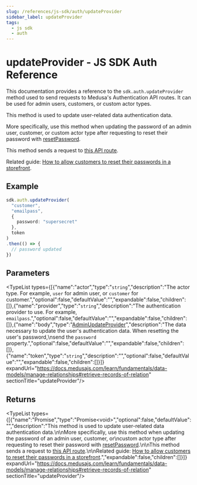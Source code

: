 ```yaml
---
slug: /references/js-sdk/auth/updateProvider
sidebar_label: updateProvider
tags:
  - js sdk
  - auth
---
```



# updateProvider - JS SDK Auth Reference

This documentation provides a reference to the `sdk.auth.updateProvider` method used to send requests to Medusa's Authentication API routes. It can be used for admin users, customers, or custom actor types.

This method is used to update user-related data authentication data.

More specifically, use this method when updating the password of an admin user, customer, or
custom actor type after requesting to reset their password with [resetPassword](../js_sdk.auth.Auth.resetPassword/page.mdx).

This method sends a request to [this API route](https://docs.medusajs.com/api/admin#auth\_postactor\_typeauth\_providerupdate).

Related guide: [How to allow customers to reset their passwords in a storefront](https://docs.medusajs.com/resources/storefront-development/customers/reset-password).

## Example

```ts
sdk.auth.updateProvider(
  "customer",
  "emailpass",
  {
    password: "supersecret"
  },
  token
)
.then(() => {
  // password updated
})
```

## Parameters

<TypeList types={[{"name":"actor","type":"`string`","description":"The actor type. For example, `user` for admin user, or `customer` for customer.","optional":false,"defaultValue":"","expandable":false,"children":[]},{"name":"provider","type":"`string`","description":"The authentication provider to use. For example, `emailpass`.","optional":false,"defaultValue":"","expandable":false,"children":[]},{"name":"body","type":"[AdminUpdateProvider](../../../../../types/HttpTypes/interfaces/types.HttpTypes.AdminUpdateProvider/page.mdx)","description":"The data necessary to update the user's authentication data. When resetting the user's password,\nsend the `password` property.","optional":false,"defaultValue":"","expandable":false,"children":[]},{"name":"token","type":"`string`","description":"","optional":false,"defaultValue":"","expandable":false,"children":[]}]} expandUrl="https://docs.medusajs.com/learn/fundamentals/data-models/manage-relationships#retrieve-records-of-relation" sectionTitle="updateProvider"/>

## Returns

<TypeList types={[{"name":"Promise","type":"Promise&#60;void&#62;","optional":false,"defaultValue":"","description":"This method is used to update user-related data authentication data.\n\nMore specifically, use this method when updating the password of an admin user, customer, or\ncustom actor type after requesting to reset their password with [resetPassword](../js_sdk.auth.Auth.resetPassword/page.mdx).\n\nThis method sends a request to [this API route](https://docs.medusajs.com/api/admin#auth\\_postactor\\_typeauth\\_providerupdate).\n\nRelated guide: [How to allow customers to reset their passwords in a storefront](https://docs.medusajs.com/resources/storefront-development/customers/reset-password).","expandable":false,"children":[]}]} expandUrl="https://docs.medusajs.com/learn/fundamentals/data-models/manage-relationships#retrieve-records-of-relation" sectionTitle="updateProvider"/>
